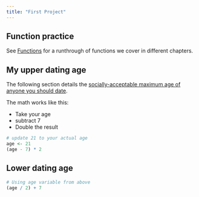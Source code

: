 ```yaml
---
title: "First Project"
---
```


## Function practice

See [Functions](functions.qmd) for a runthrough of functions we cover in different chapters.

## My upper dating age

The following section details the [socially-acceptable maximum age of anyone you should date](https://www.psychologytoday.com/us/blog/meet-catch-and-keep/201405/who-is-too-young-or-too-old-you-date).

The math works like this:

- Take your age
- subtract 7
- Double the result

```r
# update 21 to your actual age
age <- 21
(age - 7) * 2
```

## Lower dating age

```r
# Using age variable from above
(age / 2) + 7
```

